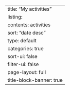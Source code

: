 ---
title: "My activities"
listing:
  contents: activities
  sort: "date desc"
  type: default
  categories: true
  sort-ui: false
  filter-ui: false
page-layout: full
title-block-banner: true
---